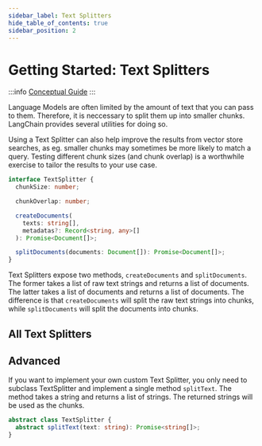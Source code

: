 ```yaml
---
sidebar_label: Text Splitters
hide_table_of_contents: true
sidebar_position: 2
---
```



# Getting Started: Text Splitters

:::info
[Conceptual Guide](https://docs.langchain.com/docs/components/indexing/text-splitters)
:::

Language Models are often limited by the amount of text that you can pass to them. Therefore, it is neccessary to split them up into smaller chunks. LangChain provides several utilities for doing so.

Using a Text Splitter can also help improve the results from vector store searches, as eg. smaller chunks may sometimes be more likely to match a query. Testing different chunk sizes (and chunk overlap) is a worthwhile exercise to tailor the results to your use case.

```typescript
interface TextSplitter {
  chunkSize: number;

  chunkOverlap: number;

  createDocuments(
    texts: string[],
    metadatas?: Record<string, any>[]
  ): Promise<Document[]>;

  splitDocuments(documents: Document[]): Promise<Document[]>;
}
```

Text Splitters expose two methods, `createDocuments` and `splitDocuments`. The former takes a list of raw text strings and returns a list of documents. The latter takes a list of documents and returns a list of documents. The difference is that `createDocuments` will split the raw text strings into chunks, while `splitDocuments` will split the documents into chunks.

## All Text Splitters

<DocCardList/>

## Advanced

If you want to implement your own custom Text Splitter, you only need to subclass TextSplitter and implement a single method `splitText`. The method takes a string and returns a list of strings. The returned strings will be used as the chunks.

```typescript
abstract class TextSplitter {
  abstract splitText(text: string): Promise<string[]>;
}
```
